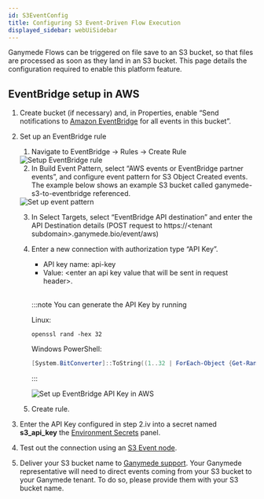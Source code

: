 ```yaml
---
id: S3EventConfig
title: Configuring S3 Event-Driven Flow Execution
displayed_sidebar: webUiSidebar
---
```


Ganymede Flows can be triggered on file save to an S3 bucket, so that files are processed as soon as they land in an S3 bucket.  This page details the configuration required to enable this platform feature.

## EventBridge setup in AWS

1. Create bucket (if necessary) and, in Properties, enable “Send notifications to [Amazon EventBridge](https://aws.amazon.com/eventbridge/) for all events in this bucket”.
2. Set up an EventBridge rule
    1. Navigate to EventBridge -> Rules -> Create Rule

    <div style={{textAlign: 'center'}}>
      <img alt="Setup EventBridge rule" 
          src="https://ganymede-bio.mo.cloudinary.net/config/SetupEventBridgeRule_20240802.png"
      />
    </div>

    2. In Build Event Pattern, select “AWS events or EventBridge partner events”, and configure event pattern for S3 Object Created events.  The example below shows an example S3 bucket called ganymede-s3-to-eventbridge referenced.

    <div style={{textAlign: 'center'}}>
      <img alt="Set up event pattern" 
          src="https://ganymede-bio.mo.cloudinary.net/config/SetupEventPattern_20240802.png"
      />
    </div>

    3. In Select Targets, select “EventBridge API destination” and enter the API Destination details (POST request to https://\<tenant subdomain\>.ganymede.bio/event/aws)

    4. Enter a new connection with authorization type “API Key”.  
        - API key name: api-key
        - Value: \<enter an api key value that will be sent in request header\>.  
        &nbsp;
        
        :::note
        You can generate the API Key by running

        Linux:
        ```shell
        openssl rand -hex 32 
        ```

        Windows PowerShell:
        ```powershell
        [System.BitConverter]::ToString((1..32 | ForEach-Object {Get-Random -Minimum 0 -Maximum 256})).Replace('-','').ToLower()
        ```
        :::

        <div style={{textAlign: 'center'}} width="600">
          <img alt="Set up EventBridge API Key in AWS" 
              src="https://ganymede-bio.mo.cloudinary.net/config/SetupEventBridgeAPIKey_20240802.png"
          />
        </div>

    5. Create rule.

3. Enter the API Key configured in step 2.iv into a secret named **s3_api_key** the [Environment Secrets](../AdminControls#environment-secrets) panel.

4. Test out the connection using an [S3 Event node](../nodes/App/S3_Event).

5. Deliver your S3 bucket name to [Ganymede support](mailto:support@ganymede.bio).  Your Ganymede representative will need to direct events coming from your S3 bucket to your Ganymede tenant. To do so, please provide them with your S3 bucket name.
